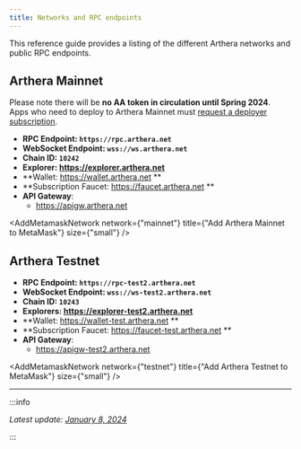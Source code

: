 ```yaml
---
title: Networks and RPC endpoints
---
```



This reference guide provides a listing of the different Arthera networks and public RPC endpoints.

## Arthera Mainnet

Please note there will be **no AA token in circulation until Spring 2024**. Apps who need to deploy to Arthera Mainnet must [request a deployer subscription](https://t.me/artherachain).

- **RPC Endpoint: `https://rpc.arthera.net`**
- **WebSocket Endpoint: `wss://ws.arthera.net`**
- **Chain ID: `10242`**
- **Explorer: https://explorer.arthera.net**
- **Wallet: https://wallet.arthera.net **
- **Subscription Faucet: https://faucet.arthera.net **
- **API Gateway**:
  - https://apigw.arthera.net

<AddMetamaskNetwork
  network={"mainnet"}
  title={"Add Arthera Mainnet to MetaMask"}
  size={"small"}
/>

## Arthera Testnet

- **RPC Endpoint: `https://rpc-test2.arthera.net`**
- **WebSocket Endpoint: `wss://ws-test2.arthera.net`**
- **Chain ID: `10243`**
- **Explorers: https://explorer-test2.arthera.net**
- **Wallet: https://wallet-test.arthera.net **
- **Subscription Faucet: https://faucet-test.arthera.net **
- **API Gateway**:
  - https://apigw-test2.arthera.net

<AddMetamaskNetwork
  network={"testnet"}
  title={"Add Arthera Testnet to MetaMask"}
  size={"small"}
/>

---

:::info

_Latest update: [January 8, 2024](https://github.com/artheranet/arthera-docs)_

:::
